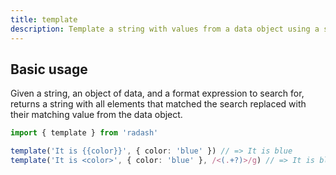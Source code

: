 ```yaml
---
title: template
description: Template a string with values from a data object using a search expression
---
```





## Basic usage

Given a string, an object of data, and a format expression to search for, returns a string with all elements that matched the search replaced with their matching value from the data object.

```ts
import { template } from 'radash'

template('It is {{color}}', { color: 'blue' }) // => It is blue
template('It is <color>', { color: 'blue' }, /<(.+?)>/g) // => It is blue
```







